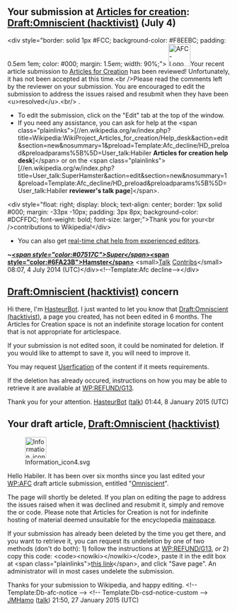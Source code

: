 <article id="43213163" title=User talk:Habiler>
	<talkpage id="43213163" title="User talk:Habiler">

== Your submission at [[Wikipedia:Articles for creation|Articles for creation]]: [[Draft:Omniscient (hacktivist)|Draft:Omniscient (hacktivist)]] (July 4) ==
&lt;div style=&quot;border: solid 1px #FCC; background-color: #F8EEBC; padding: 0.5em 1em; color: #000; margin: 1.5em; width: 90%;&quot;&gt; [[File:AFC-Logo_Decline.svg|50px|left]]Your recent article submission to [[WP:AFC|Articles for Creation]] has been reviewed!  Unfortunately, it has not been accepted at this time.&lt;br /&gt;Please read the comments left by the reviewer on your submission.  You are encouraged to edit the submission to address the issues raised and resubmit when they have been &lt;u&gt;resolved&lt;/u&gt;.&lt;br/&gt;
.
* To edit the submission, click on the &quot;Edit&quot; tab at the top of the window.
* If you need any assistance, you can ask for help at the &lt;span class=&quot;plainlinks&quot;&gt;[//en.wikipedia.org/w/index.php?title=Wikipedia:WikiProject_Articles_for_creation/Help_desk&amp;action=edit&amp;section=new&amp;nosummary=1&amp;preload=Template:Afc_decline/HD_preload&amp;preloadparams%5B%5D=User_talk:Habiler '''Articles for creation help desk''']&lt;/span&gt; or on the &lt;span class=&quot;plainlinks&quot;&gt;[//en.wikipedia.org/w/index.php?title=User_talk:SuperHamster&amp;action=edit&amp;section=new&amp;nosummary=1&amp;preload=Template:Afc_decline/HD_preload&amp;preloadparams%5B%5D=User_talk:Habiler '''reviewer's talk page''']&lt;/span&gt;.
&lt;div style=&quot;float: right; display: block; text-align: center; border: 1px solid #000; margin: -33px -10px; padding: 3px 8px; background-color: #DCFFDC; font-weight: bold; font-size: larger;&quot;&gt;Thank you for your&lt;br /&gt;contributions to Wikipedia!&lt;/div&gt;
* You can also get [http://webchat.freenode.net/?channels=#wikipedia-en-help real-time chat help from experienced editors].
'''~''[[User:SuperHamster|&lt;span style=&quot;color:#07517C&quot;&gt;Super&lt;/span&gt;]]''[[User:SuperHamster|&lt;span style=&quot;color:#6FA23B&quot;&gt;Hamster&lt;/span&gt;]]''' &lt;small&gt;[[User talk:SuperHamster|Talk]] [[Special:Contribs/SuperHamster|Contribs]]&lt;/small&gt; 08:07, 4 July 2014 (UTC)&lt;/div&gt;&lt;!--Template:Afc decline--&gt;&lt;/div&gt;
==[[Draft:Omniscient (hacktivist)]] concern==
Hi there, I'm [[User:HasteurBot|HasteurBot]]. I just wanted to let you know that [[Draft:Omniscient (hacktivist)]], a page you created, has not been edited in 6 months.  The Articles for Creation space is not an indefinite storage location for content that is not appropriate for articlespace.

If your submission is not edited soon, it could be nominated for deletion.  If you would like to attempt to save it, you will need to improve it.

You may request [[WP:USERFY|Userfication]] of the content if it meets requirements.

If the deletion has already occured, instructions on how you may be able to retrieve it are available at [[WP:REFUND/G13]].

Thank you for your attention. [[User:HasteurBot|HasteurBot]] ([[User talk:HasteurBot|talk]]) 01:44, 8 January 2015 (UTC)
==Your draft article, [[Draft:Omniscient (hacktivist)]]==
[[File:Information icon4.svg|48px|left|alt=|link=]]

Hello Habiler. It has been over six months since you last edited your [[WP:AFC]] draft article submission, entitled &quot;[[Draft:Omniscient (hacktivist)|Omniscient]]&quot;. 

The page will shortly be deleted. If you plan on editing the page to address the issues raised when it was declined and resubmit it, simply {{edit|Draft:Omniscient (hacktivist)|edit the submission}} and remove the {{tlc|db-afc}} or {{tlc|db-g13}} code. Please note that Articles for Creation is not for indefinite hosting of material deemed unsuitable for the encyclopedia [[WP:mainspace|mainspace]].

If your submission has already been deleted by the time you get there, and you want to retrieve it, you can request its undeletion by one of two methods (don't do both): 1) follow the instructions at [[WP:REFUND/G13]], ''or'' 2) copy this code: &lt;code&gt;&lt;nowiki&gt;{{subst:Refund/G13|&lt;/nowiki&gt;Draft:Omniscient (hacktivist)&lt;nowiki&gt;}}&lt;/nowiki&gt;&lt;/code&gt;, paste it in the edit box at &lt;span class=&quot;plainlinks&quot;&gt;[http://en.wikipedia.org/w/index.php?title=Wikipedia:Requests_for_undeletion&amp;action=edit&amp;section=new this link]&lt;/span&gt;, and click &quot;Save page&quot;. An administrator will in most cases undelete the submission.

Thanks for your submission to Wikipedia, and happy editing. &lt;!-- Template:Db-afc-notice --&gt; &lt;!-- Template:Db-csd-notice-custom --&gt; [[User:JMHamo|JMHamo]] ([[User talk:JMHamo|talk]]) 21:50, 27 January 2015 (UTC)
	</talkpage>
</article>